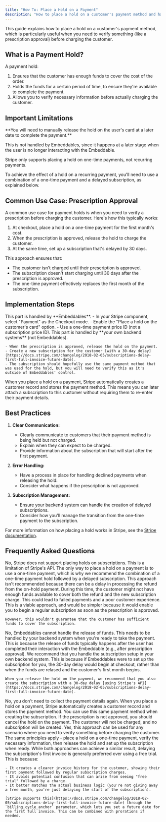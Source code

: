 ```yaml
---
title: "How To: Place a Hold on a Payment"
description: "How to place a hold on a customer's payment method and handle delayed subscriptions"
---
```


This guide explains how to place a hold on a customer's payment method, which is particularly useful when you need to verify something (like a prescription approval) before charging the customer.

## What is a Payment Hold?

A payment hold:
1. Ensures that the customer has enough funds to cover the cost of the order.
2. Holds the funds for a certain period of time, to ensure they're available to complete the payment.
3. Allows you to verify necessary information before actually charging the customer.

## Important Limitations

<Warning>
**You will need to manually release the hold on the user's card at a later date to complete the payment.**

This is not handled by Embeddables, since it happens at a later stage when the user is no longer interacting with the Embeddable.
</Warning>

<Note>
Stripe only supports placing a hold on one-time payments, not recurring payments.

To achieve the effect of a hold on a recurring payment, you'll need to use a combination of a one-time payment and a delayed subscription, as explained below.
</Note>

## Common Use Case: Prescription Approval

A common use case for payment holds is when you need to verify a prescription before charging the customer. Here's how this typically works:

1. At checkout, place a hold on a one-time payment for the first month's cost.
2. When the prescription is approved, release the hold to charge the customer.
3. At the same time, set up a subscription that's delayed by 30 days.

This approach ensures that:
- The customer isn't charged until their prescription is approved.
- The subscription doesn't start charging until 30 days after the prescription is approved.
- The one-time payment effectively replaces the first month of the subscription.

## Implementation Steps

<Steps>
  <Step title="Set up the one-time payment hold">
    <Note>This part is handled by **Embeddables**.</Note>
    - In your Stripe component, select "Payment" as the Checkout mode.
    - Enable the "Place a hold on the customer's card" option.
    - Use a one-time payment price ID (not a subscription price ID).
  </Step>

  <Step title="Handle the prescription approval">
    <Note>This part is handled by **your own backend systems** (not Embeddables).</Note>

    - When the prescription is approved, release the hold on the payment.
    - Create a new subscription for the customer [with a 30-day delay](https://docs.stripe.com/changelog/2018-02-05/subscriptions-delay-first-full-invoice-future-date).
    - The subscription should hopefully use the same payment method that was used for the hold, but you will need to verify this as it's outside of Embeddables' control.
  </Step>
</Steps>

<Tip>
When you place a hold on a payment, Stripe automatically creates a customer record and stores the payment method. This means you can later attach a subscription to this customer without requiring them to re-enter their payment details.
</Tip>

## Best Practices

1. **Clear Communication:**
   - Clearly communicate to customers that their payment method is being held but not charged.
   - Explain when they can expect to be charged.
   - Provide information about the subscription that will start after the first payment.

2. **Error Handling:**
   - Have a process in place for handling declined payments when releasing the hold.
   - Consider what happens if the prescription is not approved.

3. **Subscription Management:**
   - Ensure your backend system can handle the creation of delayed subscriptions.
   - Consider how you'll manage the transition from the one-time payment to the subscription.

For more information on how placing a hold works in Stripe, see the [Stripe documentation](https://docs.stripe.com/payments/place-a-hold-on-a-payment-method).

## Frequently Asked Questions

<AccordionGroup>
  <Accordion title="Can't I just place a hold on the subscription itself?">
    No, Stripe does not support placing holds on subscriptions. This is a limitation of Stripe's API. The only way to place a hold on a payment is to use a one-time payment, which is why we recommend the combination of a one-time payment hold followed by a delayed subscription.
  </Accordion>

  <Accordion title="Why not cancel the on-hold payment and replace it with a subscription that starts straight away?">
    This approach isn't recommended because there can be a delay in processing the refund from the on-hold payment. During this time, the customer might not have enough funds available to cover both the refund and the new subscription charge. This could lead to failed payments and a poor customer experience.
  </Accordion>

  <Accordion title="What if I just collect card details at checkout?">
    This is a viable approach, and would be simpler because it would enable you to begin a regular subscription as soon as the prescription is approved.

    However, this wouldn't guarantee that the customer has sufficient funds to cover the subscription.
  </Accordion>

  <Accordion title="Can Embeddables handle the release of funds when we're ready to take the payment?">
    No, Embeddables cannot handle the release of funds. This needs to be handled by your backend system when you're ready to take the payment. This is because the release of funds typically happens after the user has completed their interaction with the Embeddable (e.g., after prescription approval).
  </Accordion>

  <Accordion title="Can Embeddables handle setting up the subscription for me?">
    We recommend that you handle the subscription setup in your own backend system. This is because if Embeddables were to set up the subscription for you, the 30-day delay would begin at checkout, rather than when the funds are relased and the customer's first month begins.
    
    When you release the hold on the payment, we recommend that you also create the subscription with a 30-day delay [using Stripe's API](https://docs.stripe.com/changelog/2018-02-05/subscriptions-delay-first-full-invoice-future-date).
  </Accordion>

  <Accordion title="Do I need to collect the customer's payment details again when setting up the subscription?">
    No, you don't need to collect the payment details again. When you place a hold on a payment, Stripe automatically creates a customer record and stores the payment method. You can use this same payment method when creating the subscription.
  </Accordion>

  <Accordion title="What happens if the prescription is not approved?">
    If the prescription is not approved, you should cancel the hold on the payment. The customer will not be charged, and no subscription will be created.
  </Accordion>

  <Accordion title="Can I use this approach for other types of verification, not just prescriptions?">
    Yes, this approach can be used for any scenario where you need to verify something before charging the customer. The same principles apply - place a hold on a one-time payment, verify the necessary information, then release the hold and set up the subscription when ready.
  </Accordion>

  <Accordion title="Why use a delayed subscription instead of a free trial?">
    While both approaches can achieve a similar result, delaying the subscription's first invoice is generally preferred over using a free trial. This is because:
    
    - It creates a clearer invoice history for the customer, showing their first payment followed by regular subscription charges.
    - It avoids potential confusion that can arise from seeing "free trial" followed by a charge.
    - It better matches the actual business logic (you're not giving away a free month, you're just delaying the start of the subscription).

    [Stripe supports this](https://docs.stripe.com/changelog/2018-02-05/subscriptions-delay-first-full-invoice-future-date) through the `billing_cycle_anchor` parameter, which lets you set a future date for the first full invoice. This can be combined with prorations if needed.
  </Accordion>
</AccordionGroup>
